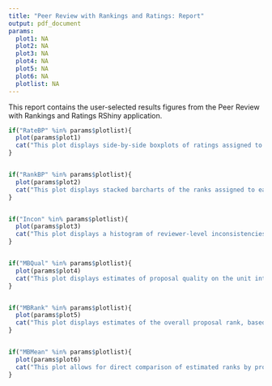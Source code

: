 ```yaml
---
title: "Peer Review with Rankings and Ratings: Report"
output: pdf_document
params:
  plot1: NA
  plot2: NA
  plot3: NA
  plot4: NA
  plot5: NA
  plot6: NA
  plotlist: NA
---
```


This report contains the user-selected results figures from the Peer Review with Rankings and Ratings RShiny application.

```r
if("RateBP" %in% params$plotlist){
  plot(params$plot1)
  cat("This plot displays side-by-side boxplots of ratings assigned to each proposal.\nThe x-axis displays proposals in numerical order and the y-axis displays ratings from best to worst.")
}


if("RankBP" %in% params$plotlist){
  plot(params$plot2)
  cat("This plot displays stacked barcharts of the ranks assigned to each proposal.\nThe x-axis displays proposals in   numerical order and the y-axis displays counts.\nDifferent rank levels are indicated using colors.")
}


if("Incon" %in% params$plotlist){
  plot(params$plot3)
  cat("This plot displays a histogram of reviewer-level inconsistencies. Inconsistency \n is defined as the total number of unique object pairs in which their order \n in the judge's ranking does not the order of their scores. We do not count pairs \n in which the order of objects cannot be inferred based on ratings or rankings (e.g., \ndue to missing data or rating ties). A value of 0 indicates a judge whose \nratings were internally consistent with his/her ranking.")
}


if("MBQual" %in% params$plotlist){
  plot(params$plot4)
  cat("This plot displays estimates of proposal quality on the unit interval, based on the \nMallows-Binomial model. Here, estimated proposal quality is identical to the 'integrated score' \nof the proposal, as defined in Gallo et al. (2023).")
}


if("MBRank" %in% params$plotlist){
  plot(params$plot5)
  cat("This plot displays estimates of the overall proposal rank, based on the Mallows-Binomial model.")
}


if("MBMean" %in% params$plotlist){
  plot(params$plot6)
  cat("This plot allows for direct comparison of estimated ranks by proposal between the \nMallows-Binomial model (x-axis) and the ranks based solely on ordering proposals by their \nmean rating (y-axis). The dotted line on the main diagonal represents equivalent results\n between models.")
}


```
